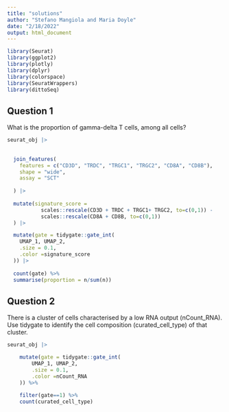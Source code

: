 ```yaml
---
title: "solutions"
author: "Stefano Mangiola and Maria Doyle"
date: "2/18/2022"
output: html_document
---
```


```r
library(Seurat)
library(ggplot2)
library(plotly)
library(dplyr)
library(colorspace)
library(SeuratWrappers)
library(dittoSeq)
```

## Question 1

What is the proportion of gamma-delta T cells, among all cells?

```r

seurat_obj |>
  
  
  join_features(
    features = c("CD3D", "TRDC", "TRGC1", "TRGC2", "CD8A", "CD8B"),
    shape = "wide",
    assay = "SCT"
    
  ) |>
  
  mutate(signature_score =
           scales::rescale(CD3D + TRDC + TRGC1+ TRGC2, to=c(0,1)) -
           scales::rescale(CD8A + CD8B, to=c(0,1))
  ) |>

  mutate(gate = tidygate::gate_int(
    UMAP_1, UMAP_2, 
    .size = 0.1, 
    .color =signature_score
  )) |>
  
  count(gate) %>% 
  summarise(proportion = n/sum(n))

```

## Question 2

There is a cluster of cells characterised by a low RNA output (nCount_RNA). Use tidygate to identify the cell composition (curated_cell_type) of that cluster.


```r

seurat_obj |>

    mutate(gate = tidygate::gate_int(
        UMAP_1, UMAP_2, 
        .size = 0.1, 
        .color =nCount_RNA 
    )) %>% 
  
    filter(gate==1) %>% 
    count(curated_cell_type)

```